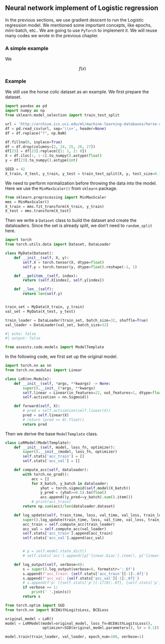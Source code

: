 ## Neural network implement of Logistic regression
In the previous sections, we use gradient descent to run the Logistic regression model. We mentioned some important concepts, like epochs, mini-batch, etc.. We are going to use `PyTorch` to implement it. We will reuse many codes we wrote in the previous chapter.

### A simple example

We 

$$f(x)$$



### Example

We still use the horse colic dataset as an example. We first prepare the dataset.


```python
import pandas as pd
import numpy as np
from sklearn.model_selection import train_test_split

url = 'http://archive.ics.uci.edu/ml/machine-learning-databases/horse-colic/horse-colic.data'
df = pd.read_csv(url, sep='\\s+', header=None)
df = df.replace("?", np.NaN)

df.fillna(0, inplace=True)
df = df.drop(columns=[2, 24, 25, 26, 27])
df[23] = df[23].replace({1: 1, 2: 0})
X = df.iloc[:, :-1].to_numpy().astype(float)
y = df[23].to_numpy().astype(int)

SEED = 42
X_train, X_test, y_train, y_test = train_test_split(X, y, test_size=0.15, random_state=SEED)

```


We need to perform normalization before throwing the data into the model. Here we use the `MinMaxScaler()` from `sklearn` package. 


```python
from sklearn.preprocessing import MinMaxScaler
mms = MinMaxScaler()
X_train = mms.fit_transform(X_train, y_train)
X_test = mms.transform(X_test)
```

Then we write a `Dataset` class to build the dataset and create the dataloaders. Since the set is already split, we don't need to `random_split` here.
```python
import torch
from torch.utils.data import Dataset, DataLoader

class MyData(Dataset):
    def __init__(self, X, y):
        self.X = torch.tensor(X, dtype=float)
        self.y = torch.tensor(y, dtype=float).reshape(-1, 1)

    def __getitem__(self, index):
        return (self.X[index], self.y[index])

    def __len__(self):
        return len(self.y)


train_set = MyData(X_train, y_train)
val_set = MyData(X_test, y_test)

train_loader = DataLoader(train_set, batch_size=32, shuffle=True)
val_loader = DataLoader(val_set, batch_size=32)
```




```python
#| echo: false
#| output: false

from assests.code.models import ModelTemplate
```




In the following code, we first set up the original model.


```python
import torch.nn as nn
from torch.nn.modules import Linear

class LoR(nn.Module):
    def __init__(self, *args, **kwargs) -> None:
        super().__init__(*args, **kwargs)
        self.linear = Linear(in_features=22, out_features=1, dtype=float)
        self.activation = nn.Sigmoid()

    def forward(self, X):
        # pred = self.activation(self.linear(X))
        pred = self.linear(X)
        # return (pred >= 0).float()
        return pred

```


Then we derive the base `ModelTemplate` class.

```python
class LoRModel(ModelTemplate):
    def __init__(self, model, loss_fn, optimizer):
        super().__init__(model, loss_fn, optimizer)
        self.stats['acc_train'] = []
        self.stats['acc_val'] = []

    def compute_acc(self, dataloader):
        with torch.no_grad():
            acc = []
            for X_batch, y_batch in dataloader:
                yhat = torch.sigmoid(self.model(X_batch))
                y_pred = (yhat>=0.5).to(float)
                acc.append((y_pred==y_batch).sum().item())
            # print(acc_train)
        return np.sum(acc)/len(dataloader.dataset)

    def log_update(self, train_time, loss, val_time, val_loss, train_loader, val_loader):
        super().log_update(train_time, loss, val_time, val_loss, train_loader, val_loader)
        acc_train = self.compute_acc(train_loader)
        acc_val = self.compute_acc(val_loader)
        self.stats['acc_train'].append(acc_train)
        self.stats['acc_val'].append(acc_val)


        # p = self.model.state_dict()
        # self.stats['acc'].append([p['linear.bias'].item(), p['linear.weight'].item()])

    def log_output(self, verbose=0):
        s = super().log_output(verbose=0, formatstr=':.6f')
        s.append(f'acc_train: {self.stats['acc_train'][-1]:.6f}')
        s.append(f'acc_val: {self.stats['acc_val'][-1]:.6f}')
        # s.append(f'p: [{self.stats['p'][-1][0]:.6f}, {self.stats['p'][-1][1]:.6f}]')
        if verbose == 1:
            print(' '.join(s))
        return s

```



```python
from torch.optim import SGD
from torch.nn import BCEWithLogitsLoss, BCELoss

original_model = LoR()
model = LoRModel(model=original_model, loss_fn=BCEWithLogitsLoss(),
                 optimizer=SGD(original_model.parameters(), lr = 0.1))

model.train(train_loader, val_loader, epoch_num=100, verbose=1)

```





